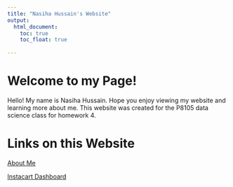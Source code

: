 ```yaml
---
title: "Nasiha Hussain's Website"
output: 
  html_document:
    toc: true
    toc_float: true
 
---
```


# Welcome to my Page!

Hello! My name is Nasiha Hussain. Hope you enjoy viewing my website and learning more about me. This website was created for the P8105 data science class for homework 4. 

# Links on this Website

[About Me](aboutme.html)

[Instacart Dashboard](instacart_dashboard.html)